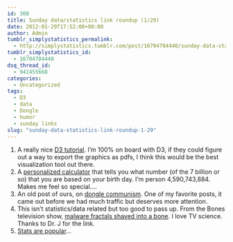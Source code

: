 ```yaml
---
id: 308
title: Sunday data/statistics link roundup (1/29)
date: 2012-01-29T17:52:08+00:00
author: Admin
tumblr_simplystatistics_permalink:
  - http://simplystatistics.tumblr.com/post/16704784440/sunday-data-statistics-link-roundup-1-29
tumblr_simplystatistics_id:
  - 16704784440
dsq_thread_id:
  - 941455668
categories:
  - Uncategorized
tags:
  - D3
  - data
  - Dongle
  - humor
  - sunday links
slug: "sunday-data-statistics-link-roundup-1-29"
---
```

  1. A really nice <a href="http://alignedleft.com/tutorials/d3/" target="_blank">D3 tutorial</a>. I&#8217;m 100% on board with D3, if they could figure out a way to export the graphics as pdfs, I think this would be the best visualization tool out there.
  2. A <a href="http://populationaction.org/Articles/Whats_Your_Number/" target="_blank">personalized calculator</a> that tells you what number (of the 7 billion or so) that you are based on your birth day. I&#8217;m person 4,590,743,884. Makes me feel so special&#8230;.
  3. An old post of ours, on <a href="http://simplystatistics.tumblr.com/post/10555655037/dongle-communism" target="_blank">dongle communism</a>. One of my favorite posts, it came out before we had much traffic but deserves more attention.
  4. This isn&#8217;t statistics/data related but too good to pass up. From the Bones television show, <a href="http://www.myvidster.com/video/4132893/_A_new_low_for_TV_science_Malware_Fractals_in_Bones_ampbull_videosiftcom" target="_blank">malware fractals shaved into a bone</a>. I love TV science. Thanks to Dr. J for the link.
  5. <a href="http://bits.blogs.nytimes.com/2012/01/26/what-are-the-odds-that-stats-would-get-this-popular/" target="_blank">Stats are popular</a>&#8230;

